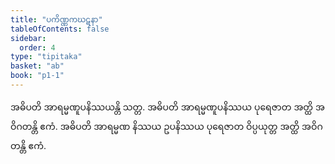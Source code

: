 ```yaml
---
title: "ပကိဏ္ဏကဃဋနာ"
tableOfContents: false
sidebar:
  order: 4
type: "tipitaka"
basket: "ab"
book: "p1-1"
---
```



<DynamicBreadcrumb />

<Division number="312" book="p1-1" e="ch" v="36" p="97">

<Paragraph number="1021" book="p1-1">
အဓိပတိ အာရမ္မဏူပနိဿယန္တိ သတ္တ. အဓိပတိ အာရမ္မဏူပနိဿယ ပုရေဇာတ အတ္ထိ အဝိဂတန္တိ ဧကံ. အဓိပတိ အာရမ္မဏ နိဿယ ဥပနိဿယ ပုရေဇာတ ဝိပ္ပယုတ္တ အတ္ထိ အဝိဂတန္တိ ဧကံ.
</Paragraph>
</Division>